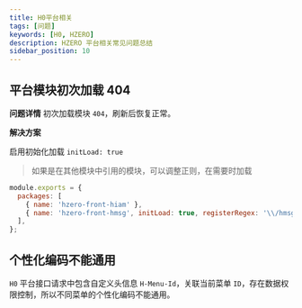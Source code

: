 ```yaml
---
title: H0平台相关
tags: [问题]
keywords: [H0, HZERO]
description: HZERO 平台相关常见问题总结
sidebar_position: 10
---
```


## 平台模块初次加载 404

**问题详情**
初次加载模块 `404`，刷新后恢复正常。

**解决方案**

启用初始化加载 `initLoad: true`

> 如果是在其他模块中引用的模块，可以调整正则，在需要时加载

```js title="hzerorc.js"
module.exports = {
  packages: [
    { name: 'hzero-front-hiam' },
    { name: 'hzero-front-hmsg', initLoad: true, registerRegex: '\\/hmsg\\/' },
  ],
};
```

## 个性化编码不能通用

`H0` 平台接口请求中包含自定义头信息 `H-Menu-Id`，关联当前菜单 `ID`，存在数据权限控制，所以不同菜单的个性化编码不能通用。
